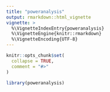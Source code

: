 ```yaml
---
title: "poweranalysis"
output: rmarkdown::html_vignette
vignette: >
  %\VignetteIndexEntry{poweranalysis}
  %\VignetteEngine{knitr::rmarkdown}
  %\VignetteEncoding{UTF-8}
---
```


```r
knitr::opts_chunk$set(
  collapse = TRUE,
  comment = "#>"
)
```

```r
library(poweranalysis)
```
